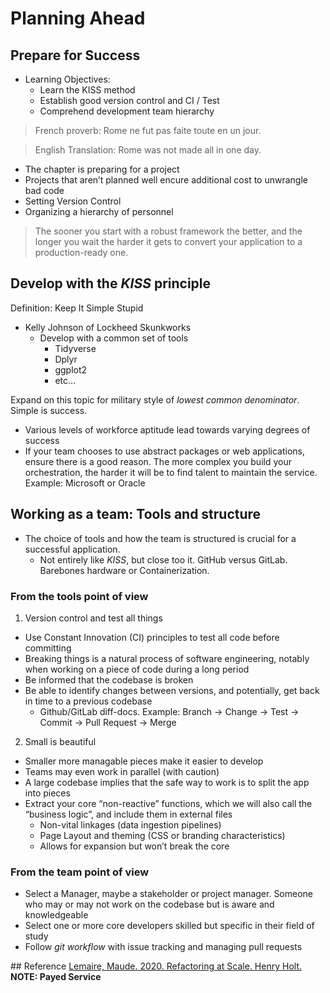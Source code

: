 # Planning Ahead
## Prepare for Success
 - Learning Objectives:
   - Learn the KISS method
   - Establish good version control and CI / Test
   - Comprehend development team hierarchy

>French proverb: Rome ne fut pas faite toute en un jour.

>English Translation: Rome was not made all in one day.

 - The chapter is preparing for a project
 - Projects that aren't planned well encure additional cost to unwrangle bad code
 - Setting Version Control
 - Organizing a hierarchy of personnel
 
> The sooner you start with a robust framework the better, and the longer you wait the harder it gets to convert your application to a production-ready one.

## Develop with the *KISS* principle
Definition: Keep It Simple Stupid

- Kelly Johnson of Lockheed Skunkworks
  - Develop with a common set of tools
    - Tidyverse
    - Dplyr
    - ggplot2
    - etc...
  
Expand on this topic for military style of *lowest common denominator*. Simple is success.

- Various levels of workforce aptitude lead towards varying degrees of success
- If your team chooses to use abstract packages or web applications, ensure there is a good reason. The more complex you build your orchestration, the harder it will be to find talent to maintain the service. Example: Microsoft or Oracle

## Working as a team: Tools and structure
- The choice of tools and how the team is structured is crucial for a successful application.
  - Not entirely like *KISS*, but close too it. GitHub versus GitLab. Barebones hardware or Containerization.
 
### From the tools point of view
1. Version control and test all things
 - Use Constant Innovation (CI) principles to test all code before committing
 - Breaking things is a natural process of software engineering, notably when working on a piece of code during a long period
 - Be informed that the codebase is broken
 - Be able to identify changes between versions, and potentially, get back in time to a previous codebase
   - Github/GitLab diff-docs. Example: Branch -> Change -> Test -> Commit -> Pull Request -> Merge
2. Small is beautiful
 - Smaller more managable pieces make it easier to develop
 - Teams may even work in parallel (with caution)
 - A large codebase implies that the safe way to work is to split the app into pieces
 - Extract your core “non-reactive” functions, which we will also call the “business logic”, and include them in external files
   - Non-vital linkages (data ingestion pipelines)
   - Page Layout and theming (CSS or branding characteristics)
   - Allows for expansion but won't break the core

### From the team point of view
 - Select a Manager, maybe a stakeholder or project manager. Someone who may or may not work on the codebase but is aware and knowledgeable
 - Select one or more core developers skilled but specific in their field of study
 - Follow *git workflow* with issue tracking and managing pull requests
 
 ## Reference
 [Lemaire, Maude. 2020. Refactoring at Scale. Henry Holt.](https://www.oreilly.com/library/view/refactoring-at-scale/9781492075523/) **NOTE: Payed Service**
